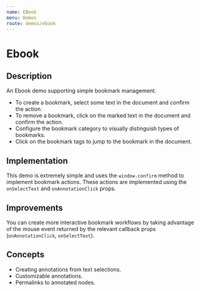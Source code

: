 ```yaml
---
name: EBook
menu: Demos
route: demos/ebook
---
```



# Ebook

## Description
An Ebook demo supporting simple bookmark management.
- To create a bookmark, select some text in the document and confirm the action.
- To remove a bookmark, click on the marked text in the document and confirm the action.
- Configure the bookmark category to visually distinguish types of bookmarks.
- Click on the bookmark tags to jump to the bookmark in the document.

## Implementation
This demo is extremely simple and uses the `window.confirm` method to implement bookmark actions.  These actions are implemented using the `onSelectText` and `onAnnotationClick` props.

## Improvements
You can create more interactive bookmark workflows by taking advantage of the mouse event returned by the relevant callback props (`onAnnotationClick`, `onSelectText`).

## Concepts
- Creating annotations from text selections.
- Customizable annotations.
- Permalinks to annotated nodes.

<EbookDemo />
